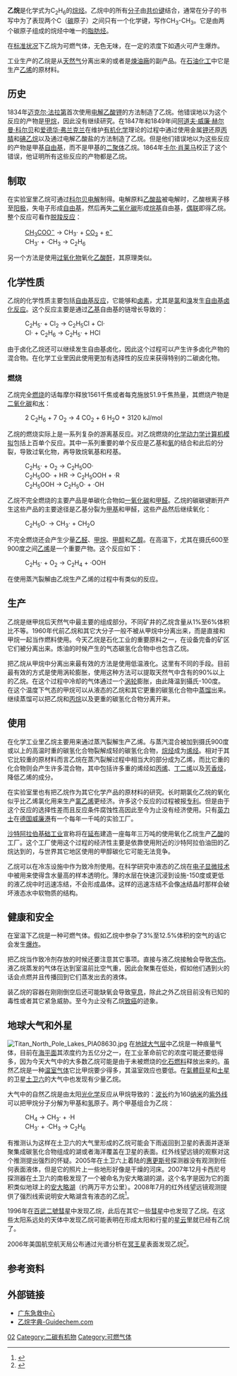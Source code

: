 {{refimprove|time=2014-04-29T10:59:09+00:00}}
{{Unsolved|化學|'''乙烷'''中'''[[烷烃立体化学|键旋转障碍]]'''的本质原因究竟是[[空间位阻|空间位阻]]还是[[超共轭效应|超共轭效应]]？}}
{{Chembox
|   Name = 乙烷
|   ImageFileL1 = Ethane-2D.png
|   ImageSizeL1 = 120px
|   ImageNameL1 = 乙烷的结构式
|   ImageFileR1 = Ethane-A-3D-balls.png
|   ImageSizeR1 = 120px
|   ImageNameR1 = 乙烷的球棍模型
|   ImageFile2 = Ethane-3D-vdW.png
|   ImageSize2 = 150px
|   ImageName2 = 乙烷的空间填充模型
|   IUPACName = Ethane
|   OtherNames = 
|Section1={{Chembox Identifiers
| CASNo = 74-84-0
| CASNo_Ref = {{cascite|correct|CAS}}
| PubChem = 6324
| ChemSpiderID = 6084
| ChemSpiderID_Ref = {{chemspidercite|correct|chemspider}}
| UNII_Ref = {{fdacite|correct|FDA}}
| UNII = L99N5N533T
| EINECS = 200-814-8
| UNNumber = 1035
| MeSHName = Ethane
| ChEBI = 42266
| ChEBI_Ref = {{ebicite|correct|EBI}}
| ChEMBL = 135626
| ChEMBL_Ref = {{ebicite|correct|EBI}}
| RTECS = KH3800000
| Beilstein = 1730716
| Gmelin = 212
| SMILES = CC
| StdInChI = 1S/C2H6/c1-2/h1-2H3
| StdInChI_Ref = {{stdinchicite|correct|chemspider}}
| StdInChIKey = OTMSDBZUPAUEDD-UHFFFAOYSA-N
| StdInChIKey_Ref = {{stdinchicite|correct|chemspider}}
}}
|Section2 = {{Chembox Properties
|   Formula = C<sub>2</sub>H<sub>6</sub>
|   MolarMass = 30.07 
|   Appearance = 无色气体
|   Density = 1.212 kg/m³ (气)
|   Solubility = 5.68×10<sup>-3</sup> g/100 ml
|   MeltingPt = -182.76 °C (90.34 K)
|   BoilingPt = -88.6 °C (184.5 K)
|   pKa = 50
  }}
| Section7 = {{Chembox Hazards
|   EUHazardSymbol = {{Chembox EUHazardSymbol|F+}}
|   NFPA-H = 1
|   NFPA-F = 4
|   NFPA-R =
|   RPhrases = {{R12}}
|   SPhrases = {{S2}}-{{S9}}-{{S16}}-{{S33}}
|   FlashPt = -135 °C
  }}
| Section8 = {{Chembox Related
|   Function = [[烷烃|烷烃]]
|   OtherFunctn = [[甲烷|甲烷]]、[[丙烷|丙烷]]
  }}
}}
'''乙烷'''是化学式为C<sub>2</sub>H<sub>6</sub>的[[烷烃|烷烃]]。乙烷中的所有[[分子|分子]]由[[共价键|共价键]]结合，通常在分子的书写中为了表现两个C（[[碳|碳]]原子）之间只有一个化学键，写作CH<sub>3</sub>-CH<sub>3</sub>。它是由两个碳原子组成的烷烃中唯一的[[脂肪族化合物|脂肪烃]]。

在[[标准状况|标准状况]]下乙烷为可燃气体，无色无味，在一定的浓度下如遇火可产生爆炸。

工业生产的乙烷是从[[天然气|天然气]]分离出来的或者是[[煉油廠|煉油廠]]的副产品。在[[石油化工|石油化工]]中它是生产[[乙烯|乙烯]]的原材料。

==历史==
1834年[[迈克尔·法拉第|迈克尔·法拉第]]首次使用[[电解|电解]][[乙酸钾|乙酸钾]]的方法制造了乙烷。他错误地以为这个反应的产物是[[甲烷|甲烷]]，因此没有继续研究。在1847年和1849年间[[阿道夫·威廉·赫尔曼·科尔贝|阿道夫·威廉·赫尔曼·科尔贝]]和[[爱德华·弗兰克兰|爱德华·弗兰克兰]]在维护[[有机化学|有机化学]]理论的过程中通过使用金属[[钾|钾]]还原[[丙腈|丙腈]]和[[碘乙烷|碘乙烷]]以及通过电解乙酸盐的方法制造了乙烷。但是他们错误地以为这些反应的产物是甲基[[自由基|自由基]]，而不是甲基的[[二聚体|二聚体]]乙烷。1864年[[卡尔·肖莱马|卡尔·肖莱马]]校正了这个错误，他证明所有这些反应的产物都是乙烷。

==制取==
在实验室里乙烷可通过[[科尔贝电解|科尔贝电解]]制得。电解原料[[乙酸盐|乙酸盐]]被电解时，乙酸根离子移至[[阳极|阳极]]，失电子形成[[自由基|自由基]]，然后再失[[二氧化碳|二氧化碳]]形成[[烷基|烷基]]自由基，[[偶联|偶联]]即得乙烷。整个反应可看作[[脱羧反应|脱羧反应]]：
: [[乙酸根|CH<sub>3</sub>COO<sup>−</sup>]] → CH<sub>3</sub>· + [[二氧化碳|CO<sub>2</sub>]] + [[电子|e<sup>−</sup>]]
: CH<sub>3</sub>· + ·CH<sub>3</sub> → C<sub>2</sub>H<sub>6</sub>

另一个方法是使用[[过氧化物|过氧化物]]氧化[[乙酸酐|乙酸酐]]，其原理类似。

==化学性质==
乙烷的化学性质主要包括[[自由基反应|自由基反应]]，它能够和[[卤素|卤素]]，尤其是[[氯|氯]]和[[溴|溴]]发生[[自由基卤化反应|自由基卤化反应]]。这个反应主要是通过[[乙基|乙基]]自由基的链增长导致的：
: C<sub>2</sub>H<sub>5</sub>· + Cl<sub>2</sub> → C<sub>2</sub>H<sub>5</sub>Cl + Cl·
: Cl· + C<sub>2</sub>H<sub>6</sub> → C<sub>2</sub>H<sub>5</sub>· + HCl

由于卤化乙烷还可以继续发生自由基卤化，因此这个过程可以产生许多卤化产物的混合物。在化学工业里因此使用更加有选择性的反应来获得特别的二碳卤化物。

===燃烧===
乙烷完全[[燃烧|燃烧]]的话每摩尔释放1561千焦或者每克施放51.9千焦热量，其燃烧产物是[[二氧化碳|二氧化碳]]和[[水|水]]：
: 2 C<sub>2</sub>H<sub>6</sub> + 7 O<sub>2</sub> → 4 CO<sub>2</sub> + 6 H<sub>2</sub>O + 3120 kJ/mol

乙烷的燃烧实际上是一系列复杂的游离基反应。对乙烷燃烧的[[化学动力学|化学动力学]][[计算机模拟|计算机模拟]]包括上百单个反应。其中一系列重要的单个反应是乙基和[[氧|氧]]的结合和此后的分裂，导致过氧化物，再导致烷氧基和羟基。
: C<sub>2</sub>H<sub>5</sub>· + O<sub>2</sub> → C<sub>2</sub>H<sub>5</sub>OO·
: C<sub>2</sub>H<sub>5</sub>OO· + HR → C<sub>2</sub>H<sub>5</sub>OOH + ·R
: C<sub>2</sub>H<sub>5</sub>OOH → C<sub>2</sub>H<sub>5</sub>O· + ·OH

乙烷不完全燃烧的主要产品是单碳化合物如[[一氧化碳|一氧化碳]]和[[甲醛|甲醛]]。乙烷的碳碳键断开产生这些产品的主要途径是乙基分裂为[[甲基|甲基]]和甲醛，这些产品然后继续氧化：
: C<sub>2</sub>H<sub>5</sub>O· → CH<sub>3</sub>· + CH<sub>2</sub>O

不完全燃烧还会产生少量[[乙醛|乙醛]]、[[甲烷|甲烷]]、[[甲醇|甲醇]]和[[乙醇|乙醇]]。在高温下，尤其在摄氏600至900度之间[[乙烯|乙烯]]是一个重要产物。这个反应如下：
: C<sub>2</sub>H<sub>5</sub>· + O<sub>2</sub> → C<sub>2</sub>H<sub>4</sub> + ·OOH

在使用蒸汽裂解由乙烷生产乙烯的过程中有类似的反应。

==生产==
乙烷是继甲烷后天然气中最主要的组成部分。不同矿井的乙烷含量从1%至6%体积比不等。1960年代前乙烷和其它大分子一般不被从甲烷中分离出来，而是直接和甲烷一起当作燃料使用。今天乙烷是石化工业的重要原料之一，在设备完备的矿区它们被分离出来。炼油的时候产生的气态碳氢化合物中也包含乙烷。

把乙烷从甲烷中分离出来最有效的方法是使用低温液化。这里有不同的手段。目前最有效的方式是使用涡轮膨胀，使用这种方法可以提取天然气中含有的90%以上的乙烷。在这个过程中冷却的气体通过一个[[涡轮|涡轮]]膨胀，由此降温到攝氏-100度。在这个温度下气态的甲烷可以从液态的乙烷和其它更重的碳氢化合物中[[蒸馏|蒸馏]]出来。继续蒸馏可以把乙烷和[[丙烷|丙烷]]以及更重的碳氢化合物分离开来。

==使用==
在化学工业里乙烷主要用来通过蒸汽裂解生产乙烯。与蒸汽混合被加到摄氏900度或以上的高温时重的碳氢化合物裂解成轻的碳氢化合物，[[烷烃|烷烃]]成为[[烯烃|烯烃]]。相对于其它比较重的原材料而言乙烷在蒸汽裂解过程中相当大的部分成为乙烯，而比它重的化合物则会产生许多混合物，其中包括许多重的烯烃如[[丙烯|丙烯]]、[[丁二烯|丁二烯]]以及[[芳香烃|芳香烃]]，降低乙烯的成分。

在实验室里也有把乙烷作为其它化学产品的原材料的研究。长时期氯化乙烷的氧化似乎比乙烯氯化用来生产[[氯乙烯|氯乙烯]]更经济。许多这个反应的过程被报[[专利|专利]]。但是由于这个反应的选择性差而且反应条件腐蚀性高因此至今为止没有经济使用。只有[[英力士|英力士]]在[[德国|德国]][[威廉港|威廉港]]有一个每年一千吨的实验工厂。

[[沙特阿拉伯基础工业|沙特阿拉伯基础工业]]宣称将在[[延布|延布]]建造一座每年三万吨的使用氧化乙烷生产[[乙酸|乙酸]]的工厂。这个工厂使用这个过程的经济性主要是依靠使用附近的沙特阿拉伯油田的乙烷达到的，与世界其它地区使用的甲醇碳化它可能无法竞争。

乙烷可以在冷冻设施中作为致冷剂使用。在科学研究中液态的乙烷在[[电子显微镜|电子显微技术]]中被用来使得含水量高的样本透明化。薄的水层在快速沉浸到设施-150度或更低的液乙烷中时迅速冻结，不会形成晶体。这样的迅速冻结不会像[[冰|冰]]结晶时那样会破坏液态水中软物质的结构。

==健康和安全==
在室温下乙烷是一种可燃气体。假如乙烷中参杂了3%至12.5%体积的空气的话它会发生[[爆炸|爆炸]]。

把乙烷当作致冷剂存放的时候还要注意其它事项。直接与液乙烷接触会导致[[冻伤|冻伤]]。液乙烷蒸发的气体在达到室温前比空气重，因此会聚集在低处，假如他们遇到火的话会点燃并且传播回到它们蒸发出去的液体。

装乙烷的容器在刚刚倒空后还可能缺氧会导致[[窒息|窒息]]，除此之外乙烷目前没有已知的毒性或者其它紧急威胁。至今为止没有乙烷[[致癌物質|致癌]]的迹象。

==地球大气和外星==
[[Image:Titan_North_Pole_Lakes_PIA08630.jpg|right]]
在[[地球大气层|地球大气层]]中乙烷是一种痕量气体，目前在[[海平面|海平面]]其浓度约为五亿分之一，在工业革命前它的浓度可能还要低得多，因为今天大气中的大多数乙烷可能是由于未被燃烧的[[化石燃料|化石燃料]]释放出来的。虽然乙烷是一种[[温室气体|温室气体]]它比甲烷要少得多，其温室效应也要低。在[[氣體巨星|氣體巨星]]和[[土星|土星]]的卫星[[土卫六|土卫六]]的大气中也发现有少量乙烷。

大气中的自然乙烷是由太阳[[光化学|光化学]]反应从甲烷导致的：[[波长|波长]]约为160[[纳米|纳米]]的[[紫外线|紫外线]]可以把甲烷分子分解为甲基和[[氢|氢]]原子。两个甲基组合为乙烷：
: CH<sub>4</sub> → CH<sub>3</sub>· + ·H
: CH<sub>3</sub>· + ·CH<sub>3</sub> → C<sub>2</sub>H<sub>6</sub>

有推测认为这样在土卫六的大气里形成的乙烷可能会下雨返回到卫星的表面并逐渐聚集成碳氢化合物组成的湖或者海洋覆盖在卫星的表面。红外线望远镜的观察对这个推测提出强烈的怀疑。2005年在土卫六上着陆的[[惠更斯号|惠更斯号]]探测器没有观测到任何表面液体，但是它的照片上一些地形好像是干燥的河床。2007年12月卡西尼号探测器在土卫六的南极发现了一个被命名为安大略湖的湖，这个名字是因为它的面积类似地球上的[[安大略湖|安大略湖]]（约两万平方公里）。2008年7月的红外线望远镜观测提供了强烈线索说明安大略湖含有液态的乙烷<ref>{{Cite web |url=http://www.nature.com/nature/journal/v454/n7204/abs/nature07100.html |title=存档副本 |accessdate=2009-06-12 |archive-date=2009-05-01 |archive-url=https://web.archive.org/web/20090501215610/http://www.nature.com/nature/journal/v454/n7204/abs/nature07100.html |dead-url=no }}</ref>。

1996年在[[百武二號彗星|百武二號彗星]]中发现乙烷，此后在其它一些[[彗星|彗星]]中也发现了乙烷。在这些太阳系远处的天体中发现乙烷可能表明在形成太阳和行星的[[太阳系的形成与演化|星云]]里就已经有乙烷了。

2006年美国航空航天局公布通过光谱分析在[[冥王星|冥王星]]表面发现乙烷<ref>{{cite web
 |author      = A. Stern
 |authorlink  = Alan Stern
 |date        = November 1, 2006
 |url         = http://pluto.jhuapl.edu/overview/piPerspectives/piPerspective_11_1_2006.php
 |title       = Making Old Horizons New
 |work        = The PI's Perspective
 |publisher   = Johns Hopkins University Applied Physics Laboratory
 |accessdate  = 2007-02-12
 |deadurl     = yes
 |archiveurl  = https://www.webcitation.org/615UTf8kE?url=http://pluto.jhuapl.edu/overview/piPerspectives/piPerspective_11_1_2006.php
 |archivedate = 2011-08-20
}}</ref>。

==参考资料==
<references/>

==外部链接==
{{commons|Ethane|乙烷}}
*[https://web.archive.org/web/20081006215905/http://www.gdpcc.com/toxi/toxi36.htm 广东急救中心]
* [http://www.guidechem.com/dictionary/74-84-0.html 乙烷字典-Guidechem.com]{{Wayback|url=http://www.guidechem.com/dictionary/74-84-0.html |date=20130729183421 }}{{en}}
{{烷烃}}

{{Authority control}}
[[Category:烷烃|02]]
[[Category:二碳有机物|Category:二碳有机物]]
[[Category:可燃气体|Category:可燃气体]]